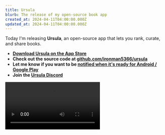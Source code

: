 ```yaml
---
title: Ursula
blurb: The release of my open-source book app
created_at: 2024-04-11T04:00:00.000Z
updated_at: 2024-04-11T04:00:00.000Z
---
```


Today I'm releasing **Ursula**, an open-source app that lets you rank, curate, and share books.

* **[Download Ursula on the App Store](https://apps.apple.com/us/app/ursula-books/id6478836951)**
* **Check out the source code at [github.com/ironman5366/ursula](https://github.com/ironman5366/ursula)**
* **Let me know if you want to be [notified when it's ready for Android / Google Play](https://forms.gle/rBYx6zG2y3juzfkcA)**
* **Join the [Ursula Discord](https://discord.gg/ETPqBdrVjn)**

<Video src="/uploads/ursulapromocompressed.mp4" width={350} />

I built Ursula over the last two months, in what's turned out to be a lovely little period of unemployment after my
startup failed. In a few days I move to San Francisco and start a new job, so it's time to write this post and release Ursula publicly, though I'm not
sure I'll ever feel that it's "ready".

Ursula features a stack-ranking mechanism (instead of stars), some light social features, and AI recommendations. It's named after Ursula Le Guin.
I'm indebted to [Mash Ibtesum](https://mash.studio/) for his contributions to the app's design, and my early testers
(especially Max Vale and Julia Short) for giving me invaluable and honest feedback. Ursula is a non-commercial and
permissively-licensed project.

If you use it, I'd love to hear your feedback as I continue to polish this very unfinished project.
You can get in touch via the [Ursula Discord](https://discord.gg/ETPqBdrVjn), or by emailing me at
[will@willbeddow.com](mailto\:will@willbeddow.com). No note is too small or too big, so please let me know what you love and
hate about it!

## Motivation

The initial idea from Ursula came from an app called [Beli](https://beliapp.com/). I love that Beli forces you to
*stack-rank* your favorite restaurants rather than assign them star ratings. I think these stack rankings are much
higher signal than stars - it doesn't mean much to me if a friend ranks a restaurant as 5 stars, but if I see that my
friend ranked a restaurant as #1 out of 424 restaurants they've been to, I'll go out of my way to try it.

<CustomImage src="/uploads/ursulafavorites.png" width={353} height={750} alt="A screenshot of my favorite books on Ursula, with &#x22;Behind the Beautiful Forevers&#x22; by Katherine Boo in position #1" caption="'Behind the Beautiful Forevers', my #1 book, deserves more praise than just '5 stars'" />

As well as this works for restaurants, I think it's even more powerful for books - the time I spend reading and engaging with
a book are much richer than a single meal. I have more to say about that time,
and I'm more discerning about what I read - a bad meal only costs me an hour, but the opportunity cost of a bad book is a good book I could have read instead.

## Reflections

Ursula has been the perfect project for this period of my life. It's non-commercial, passion driven, and pro-social -
a welcome departure and palette cleanser from AI spreadsheets for private equity. It's also meaningfully simple - I
got to spend my time focusing on what I want the product to be, rather than burying my head in technical details.

The core loop of development felt creative in a way I don't often get - I would talk to my friends about how they read,
work on design, and try different ideas. Collaborating with Mash on the design was a joy. It's highlighted how much I have to learn
about design, and how much I enjoy learning about it. As a general rule - anything that looks good in the app is to
Mash's credit, and all errors are mine.

## Things I'd like to do

If any of these ideas resonate with you, let me know! I'm not sure when I'll get to them, but knowing that
someone is interested in any of them would definitely move any of them up the priority list.
Most of these will be super simple once I get a chance to pick them up.

- **Separate reading lists**: I'd like to allow you to separate your books into "playlist" style different lists
- **Do more with AI recommendations**: Maybe AI could build book lists for you, or facilitate book club discussions, or discuss what your friends are reading.
- **Book clubs!**: It'd be fun if you could connect with your book club in the app and share what you all are reading at any given time, and collect your thoughts all together.
- **Direct Recommendations**: It'd be cool if you could directly recommend a book to a friend in the app.
- **Sharable 'bookmarks'**: A great idea that Mash had, add an option to make a cute little picture of a bookmark with your favorite books and the Ursula logo that you could share on social media.
- **Beef up data quality**: I want to combine the open library data with google books so book descriptions and covers are higher quality and more consistent.
- **Android**: Unfortunately, I need to buy or borrow a physical android phone to verify my Google Play developer profile. I plan to do this in the next month or two, after asking around if any of my friends have an old unused phone, and getting settled in SF.

## Development

### General App

(if you're interested in contributing to Ursula in any way, technical or non-technical,
please reach out! I love collaborating - no prior experience in any
particular area is necessary)

Ursula is a pretty basic React Native app. The backend runs on Supabase.
The data comes from [Open Library](https://openlibrary.org/), and data quality is very much a work in progress.
In the monorepo, you'll find all React Native code in the `mobile` directory, SQL migrations and supabase functions in
the `supabase` directory, and python scripts that I used to load in \~30M books from Open Library in `data`.

The Supabase Deno functions and the react-native code share typescript types which are automatically generated from the
Supabase database - any time I make a change to the database, I run `npm run write-types`, and the types are updated.

This is my first time working with Supabase, and I've found it to be very pleasant. I have the very minor complaint
that the CLI + migrations experience feels like a second-class citizen to the web UI, but in general I love that
everything is built on top of Postgres, and the type integration is excellent.

Take the social feed as an example of how everything integrates - I write a SQL migration defining a function that
returns a feed of activities for a user:

<CodeBlock language="sql">
  ```sql
  -- Users get
  -- All activities from users they follow
  -- All join activities
  -- All activities of anybody following them
  CREATE OR REPLACE FUNCTION social_feed(for_user_id uuid) RETURNS SETOF activities
  LANGUAGE sql
  AS
  $$
  SELECT DISTINCT ON (feed.id) feed.* FROM (
       SELECT
           activities.* FROM activities JOIN follows ON activities.user_id = follows.followee_id WHERE follows.follower_id =
                                                                                                       for_user_id
       UNION
       SELECT activities.*  FROM activities WHERE activities.type = 'joined'
       UNION
       SELECT activities.* FROM activities WHERE activities.type = 'followed' AND activities.data->>'user_id' = for_user_id::text
   ) feed
  $$;

  ```
</CodeBlock>

([supabase/migrations/20240402144217\_social\_feed\_joined\_for\_everybody.sql](https://github.com/ironman5366/ursula/blob/63b07050f68a39f8a5a690c91d2bbed3810b35bc/supabase/migrations/20240402144217_social_feed_joined_for_everybody.sql))

Supabase pulls it into `Database.ts` when I run `npm run write-types`:

<CodeBlock language="typescript">
  ```typescript
  social_feed: {
      Args: {
          for_user_id: string;
      };
      Returns: {
          created_at: string;
          data: Json;
          id: number;
          type: string;
          user_id: string;
      }[];
  };
  ```
</CodeBlock>

([shared\_types/Database.ts](https://github.com/ironman5366/ursula/blob/63b07050f68a39f8a5a690c91d2bbed3810b35bc/shared-types/Database.ts#L1574))

and then it integrates nicely with the app types in a minimal little hook:

<CodeBlock language="typescript">
  ```typescript
  async function fetchSocialFeed(userId: string): Promise<Activity[]> {
    const { data, error } = await supabase
      .rpc("social_feed", {
        for_user_id: userId,
      })
      .order("created_at", { ascending: false })
      .limit(100);

    if (error) {
      throw error;
    }

    return data as Activity[];
  }

  export function useSocialFeed() {
    const { session } = useSession();
    return useQuery({
      queryFn: () => fetchSocialFeed(session.user.id),
      queryKey: ["SOCIAL_FEED"],
      enabled: !!session?.user.id,
    });
  }
  ```
</CodeBlock>

([mobile/hooks/activities.ts](https://github.com/ironman5366/ursula/blob/63b07050f68a39f8a5a690c91d2bbed3810b35bc/mobile/hooks/activities.ts#L77)\)

### AI Features

[TODO - write about AI features here]

